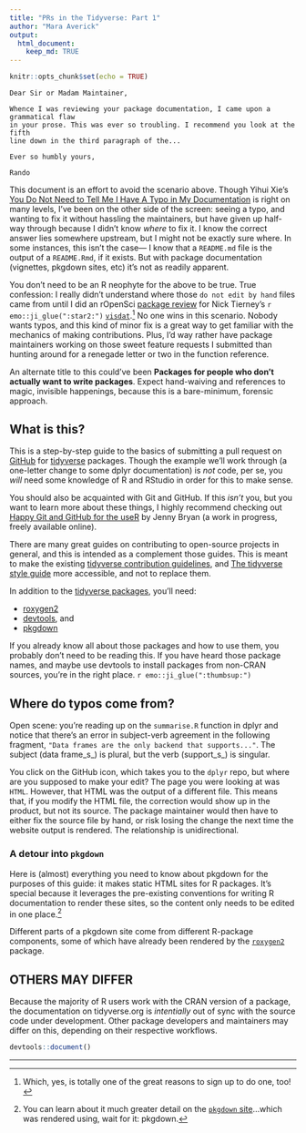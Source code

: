 ```yaml
---
title: "PRs in the Tidyverse: Part 1"
author: "Mara Averick"
output:
  html_document:
    keep_md: TRUE
---
```


```r
knitr::opts_chunk$set(echo = TRUE)
```

```
Dear Sir or Madam Maintainer,

Whence I was reviewing your package documentation, I came upon a grammatical flaw
in your prose. This was ever so troubling. I recommend you look at the fifth 
line down in the third paragraph of the...

Ever so humbly yours,

Rando
```

This document is an effort to avoid the scenario above. Though Yihui Xie's 
[You Do Not Need to Tell Me I Have A Typo in My Documentation](https://yihui.name/en/2013/06/fix-typo-in-documentation/) is right
on many levels, I've been on the other side of the screen: seeing a typo, 
and wanting to fix it without hassling the maintainers, but have given up half-way
through because I didn't know _where_ to fix it. I know the correct answer lies
somewhere upstream, but I might not be exactly sure where. In some instances, 
this isn't the case— I know that a `README.md` file is the output of a 
`README.Rmd`, if it exists. But with package documentation (vignettes, 
pkgdown sites, etc) it's not as readily apparent.

You don't need to be an R neophyte for the above to be true. True confession: I 
really didn't understand where those `do not edit by hand` files came from until 
I did an rOpenSci [package review](https://ropensci.org/blog/2017/08/22/first-package-review/)
for Nick Tierney's `r emo::ji_glue(":star2:")` [`visdat`](http://visdat.njtierney.com/).[^1]
No one wins in this scenario. Nobody wants typos, and this kind of minor fix is 
a great way to get familiar with the mechanics of making contributions. Plus, 
I'd way rather have package maintainers working on those sweet feature requests 
I submitted than hunting around for a renegade letter or two in the function 
reference.

An alternate title to this could've been **Packages for people who don't actually 
want to write packages**. Expect hand-waiving and references to magic, invisible 
happenings, because this is a bare-minimum, forensic approach.

## What is this?

This is a step-by-step guide to the basics of submitting a pull request 
on [GitHub](https://github.com/tidyverse) for 
[tidyverse](https://www.tidyverse.org/) packages. Though the example we'll work 
through (a one-letter change to some dplyr documentation) is _not_ code, per se, 
you _will_ need some knowledge of R and RStudio in order for this to make sense.

You should also be acquainted with Git and GitHub. If this _isn't_ you, but you 
want to learn more about these things, I highly recommend checking out 
[Happy Git and GitHub for the useR](http://happygitwithr.com/) by Jenny Bryan
(a work in progress, freely available online).

There are many great guides on contributing to open-source projects in general,
and this is intended as a complement those guides. This is meant to make the 
existing [tidyverse contribution guidelines](https://www.tidyverse.org/contribute/),
and [The tidyverse style guide](http://style.tidyverse.org/) more accessible, 
and not to replace them. 

In addition to the [tidyverse packages](https://www.tidyverse.org/packages/), 
you'll need:  

 * [roxygen2](https://github.com/klutometis/roxygen)
 * [devtools](https://github.com/hadley/devtools), and
 * [pkgdown](https://hadley.github.io/pkgdown/index.html)

If you already know all about those packages and how to use them, you probably 
don't need to be reading this. If you have heard those package names, and maybe
use devtools to install packages from non-CRAN sources, you're in the right place.
`r emo::ji_glue(":thumbsup:")`

## Where do typos come from?

Open scene: you're reading up on the `summarise.R` function in dplyr and notice 
that there's an error in subject-verb agreement in the following fragment, 
`"Data frames are the only backend that supports..."`. The subject 
(data frame_s_) is plural, but the verb (support_s_) is singular.

You click on the GitHub icon, which takes you to the `dplyr` repo, but where are 
you supposed to make your edit? The page you were looking at was `HTML`. 
However, that HTML was the output of a different file. This means that, if you 
modify the HTML file, the correction would show up in the product, but not its 
source. The package maintainer would then have to either fix the source file by 
hand, or risk losing the change the next time the website output is rendered. 
The relationship is unidirectional.

### A detour into `pkgdown` 

Here is (almost) everything you need to know about pkgdown for the purposes of 
this guide: it makes static HTML sites for R packages. It's special because it 
leverages the pre-existing conventions for writing R documentation to render 
these sites, so the content only needs to be edited in one place.[^pkgdown]

Different parts of a pkgdown site come from different R-package components, some 
of which have already been rendered by the 
[`roxygen2`](https://github.com/klutometis/roxygen) package. 

## OTHERS MAY DIFFER

Because the majority of R users work with the CRAN version of a package, 
the documentation on tidyverse.org is _intentially_ out of sync with the source 
code under development. Other package developers and maintainers may differ on 
this, depending on their respective workflows.

```r
devtools::document()
```




----

[^1]: Which, yes, is totally one of the great reasons to sign up to do one, too!

[^pkgdown]: You can learn about it much greater detail on the [`pkgdown` site](https://hadley.github.io/pkgdown/index.html)...which was rendered using, wait for it: pkgdown.


